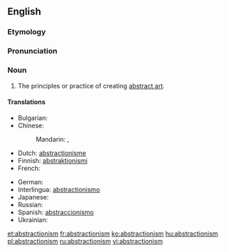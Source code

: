 ==English==

===Etymology===
{{suffix|abstraction|ism}}

===Pronunciation===
{{a|US}} {{IPA|/æb.ˈstɹæk.ʃən.ˌɪz.əm/}}

===Noun===
{{en-noun|s|-}}

# The principles or practice of creating [[abstract art]].

====Translations====
{{trans-top|abstract art}}
* Bulgarian: {{t|bg|абстракционизъм|m|sc=Cyrl}}
* Chinese:
*: Mandarin: {{t|zh|抽象主義|sc=Hani}}, {{t|zh|抽象主义|tr=chōuxiàngzhǔyì|sc=Hani}}
* Dutch: [[abstractionisme]] {{n}}
* Finnish: [[abstraktionismi]]
* French: {{t+|fr|abstractionnisme}}
{{trans-mid}}
* German: {{t|de|Abstraktionismus|m}}
* Interlingua: [[abstractionismo]]
* Japanese: {{t|ja|抽象主義|tr=ちゅうしょうしゅぎ, chūshōshugi)|sc=Jpan}}
* Russian: {{t|ru|абстракционизм|m|tr=abstrakcionízm|sc=Cyrl}}
* Spanish: [[abstraccionismo]] {{m}}
* Ukrainian: {{t|uk|абстракціонізм|m|sc=Cyrl}}
{{trans-bottom}}

[[et:abstractionism]]
[[fr:abstractionism]]
[[ko:abstractionism]]
[[hu:abstractionism]]
[[pl:abstractionism]]
[[ru:abstractionism]]
[[vi:abstractionism]]